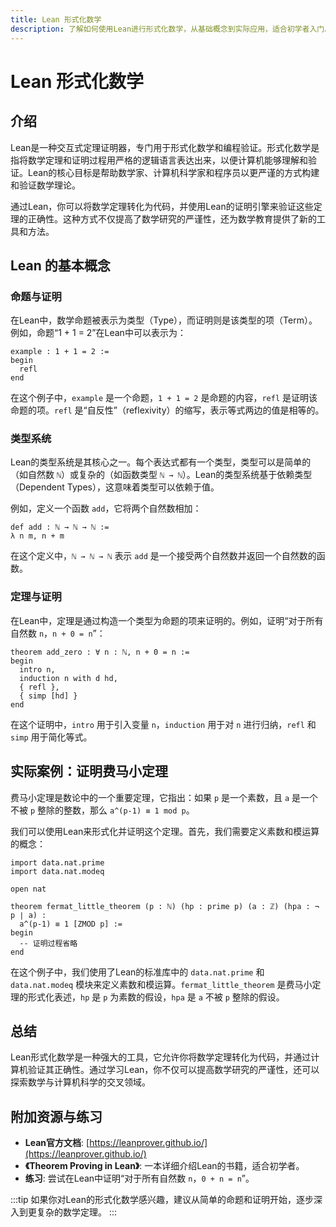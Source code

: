 ```yaml
---
title: Lean 形式化数学
description: 了解如何使用Lean进行形式化数学，从基础概念到实际应用，适合初学者入门。
---
```


# Lean 形式化数学

## 介绍

Lean是一种交互式定理证明器，专门用于形式化数学和编程验证。形式化数学是指将数学定理和证明过程用严格的逻辑语言表达出来，以便计算机能够理解和验证。Lean的核心目标是帮助数学家、计算机科学家和程序员以更严谨的方式构建和验证数学理论。

通过Lean，你可以将数学定理转化为代码，并使用Lean的证明引擎来验证这些定理的正确性。这种方式不仅提高了数学研究的严谨性，还为数学教育提供了新的工具和方法。

## Lean 的基本概念

### 命题与证明

在Lean中，数学命题被表示为类型（Type），而证明则是该类型的项（Term）。例如，命题“1 + 1 = 2”在Lean中可以表示为：

```lean
example : 1 + 1 = 2 :=
begin
  refl
end
```

在这个例子中，`example` 是一个命题，`1 + 1 = 2` 是命题的内容，`refl` 是证明该命题的项。`refl` 是“自反性”（reflexivity）的缩写，表示等式两边的值是相等的。

### 类型系统

Lean的类型系统是其核心之一。每个表达式都有一个类型，类型可以是简单的（如自然数 `ℕ`）或复杂的（如函数类型 `ℕ → ℕ`）。Lean的类型系统基于依赖类型（Dependent Types），这意味着类型可以依赖于值。

例如，定义一个函数 `add`，它将两个自然数相加：

```lean
def add : ℕ → ℕ → ℕ :=
λ n m, n + m
```

在这个定义中，`ℕ → ℕ → ℕ` 表示 `add` 是一个接受两个自然数并返回一个自然数的函数。

### 定理与证明

在Lean中，定理是通过构造一个类型为命题的项来证明的。例如，证明“对于所有自然数 `n`，`n + 0 = n`”：

```lean
theorem add_zero : ∀ n : ℕ, n + 0 = n :=
begin
  intro n,
  induction n with d hd,
  { refl },
  { simp [hd] }
end
```

在这个证明中，`intro` 用于引入变量 `n`，`induction` 用于对 `n` 进行归纳，`refl` 和 `simp` 用于简化等式。

## 实际案例：证明费马小定理

费马小定理是数论中的一个重要定理，它指出：如果 `p` 是一个素数，且 `a` 是一个不被 `p` 整除的整数，那么 `a^(p-1) ≡ 1 mod p`。

我们可以使用Lean来形式化并证明这个定理。首先，我们需要定义素数和模运算的概念：

```lean
import data.nat.prime
import data.nat.modeq

open nat

theorem fermat_little_theorem (p : ℕ) (hp : prime p) (a : ℤ) (hpa : ¬ p ∣ a) :
  a^(p-1) ≡ 1 [ZMOD p] :=
begin
  -- 证明过程省略
end
```

在这个例子中，我们使用了Lean的标准库中的 `data.nat.prime` 和 `data.nat.modeq` 模块来定义素数和模运算。`fermat_little_theorem` 是费马小定理的形式化表述，`hp` 是 `p` 为素数的假设，`hpa` 是 `a` 不被 `p` 整除的假设。

## 总结

Lean形式化数学是一种强大的工具，它允许你将数学定理转化为代码，并通过计算机验证其正确性。通过学习Lean，你不仅可以提高数学研究的严谨性，还可以探索数学与计算机科学的交叉领域。

## 附加资源与练习

- **Lean官方文档**: [https://leanprover.github.io/](https://leanprover.github.io/)
- **《Theorem Proving in Lean》**: 一本详细介绍Lean的书籍，适合初学者。
- **练习**: 尝试在Lean中证明“对于所有自然数 `n`，`0 + n = n`”。

:::tip
如果你对Lean的形式化数学感兴趣，建议从简单的命题和证明开始，逐步深入到更复杂的数学定理。
:::